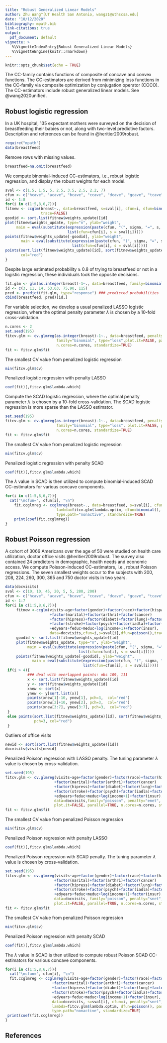 ```yaml
---
title: "Robust Generalized Linear Models"
author: Zhu Wang^[UT Health San Antonio, wangz1@uthscsa.edu]
date: "10/12/2020"
bibliography: mpath.bib
link-citations: true
output:
  pdf_document: default
vignette: >
   %\VignetteIndexEntry{Robust Generalized Linear Models}
   %\VignetteEngine{knitr::rmarkdown}
---
```


```r
knitr::opts_chunk$set(echo = TRUE) 
```
The CC-family contains functions of composite of concave and convex functions. The CC-estimators are derived from minimizing loss functions in the CC-family via composite optimization by conjugation operator (COCO). The CC-estimators include robust generalized linear models. See @wang2020unified.

## Robust logistic regression

In a UK hospital, 135 expectant mothers were surveyed on the decision of breastfeeding their
babies or not, along with two-level predictive factors. Description and references can be found in @heritier2009robust.

```r
require("mpath")
data(breastfeed)
```
Remove rows with missing values.
```r
breastfeed=na.omit(breastfeed)
```
We compute
binomial-induced CC-estimators, i.e., robust logistic regression, and display the robust weights for each model.
```r
sval <- c(1.5, 1.5, 5, 2.5, 3.5, 2.5, 2.2, 7) 
cfun <- c("hcave", "acave", "bcave", "ccave", "dcave", "gcave", "tcave", "ecave")
id <- 1:8
for(i in c(1:5,8,6,7)){
fitnew <- ccglm(breast~., data=breastfeed, s=sval[i], cfun=i, dfun=binomial(), 
                trace=FALSE)
goodid <- sort.list(fitnew$weights_update)[id]
plot(fitnew$weights_update, type="n", ylab="weight", 
     main = eval(substitute(expression(paste(cfun, "(", sigma, "=", s, ")")),
                            list(cfun=cfun[i], s = sval[i]))))
points(fitnew$weights_update[-goodid], ylab="weight", 
       main = eval(substitute(expression(paste(cfun, "(", sigma, "=", s, ")")),
                              list(cfun=cfun[i], s = sval[i]))))
points(sort.list(fitnew$weights_update)[id], sort(fitnew$weights_update)[id], pch=3, 
       col="red")
}
```

Despite large estimated probability $\geq$ 0.8 of trying to breastfeed or not in a logistic regression, these individuals took the opposite decisions.
```r
fit.glm <- glm(as.integer(breast)-1~., data=breastfeed, family=binomial())
id <- c(3, 11, 14, 53,63, 75,90, 115)
pred <- predict(fit.glm, type="response") ### predicted probabilities
cbind(breastfeed, pred)[id,]
```
For variable selection, we develop a usual penalized LASSO
logistic regression, where
the optimal penalty parameter $\lambda$ is chosen by a 10-fold cross-validation.
```r
n.cores <- 2
set.seed(195)
fitcv.glm <- cv.glmreg(as.integer(breast)-1~., data=breastfeed, penalty="enet", 
                       family="binomial", type="loss",plot.it=FALSE, parallel=TRUE, 
                       n.cores=n.cores, standardize=TRUE)
fit <- fitcv.glm$fit
```
The smallest CV value from penalized logistic regression
```r
min(fitcv.glm$cv)
```
Penalized logistic regression with penalty LASSO
```r
coef(fit)[,fitcv.glm$lambda.which]
```
Compute the SCAD
logistic regression, where
the optimal penalty parameter $\lambda$ is chosen by a 10-fold cross-validation. The SCAD logistic regression is more sparse than the LASSO estimator.
```r
set.seed(195)
fitcv.glm <- cv.glmreg(as.integer(breast)-1~., data=breastfeed, penalty="snet", 
                       family="binomial", type="loss", plot.it=FALSE, parallel=TRUE,
                       n.cores=n.cores, standardize=TRUE)
fit <- fitcv.glm$fit
```
The smallest CV value from penalized logistic regression
```r
min(fitcv.glm$cv)
```
Penalized logistic regression with penalty SCAD
```r
coef(fit)[,fitcv.glm$lambda.which]
```
The $\lambda$ value in SCAD is then
utilized to compute binomial-induced SCAD CC-estimators for various concave components.
```r
for(i in c(1:5,8,6,7)){
  cat("\ncfun=", cfun[i], "\n")
    fit.ccglmreg <- ccglmreg(breast~., data=breastfeed, s=sval[i], cfun=i, penalty="snet", 
                       lambda=fitcv.glm$lambda.optim, dfun=binomial(), parallel=FALSE, 
                       type.path="nonactive", standardize=TRUE)
    print(coef(fit.ccglmreg))
}
```
## Robust Poisson regression
A cohort of 3066 Americans over the age of 50 were studied on health care utilization, doctor
office visits @heritier2009robust. The survey also contained 24 predictors in demographic,
health needs and economic access. We compute Poisson-induced CC-estimators, i.e., robust
Poisson regressions. The seven smallest
weights occur to the subjects with 200, 208, 224, 260, 300, 365 and 750 doctor visits in
two years.
```r
data(docvisits)
sval <- c(10, 10, 45, 20, 5, 5, 280, 200)
cfun <- c("hcave", "acave", "bcave", "ccave", "dcave", "gcave", "tcave", "ecave")
id <- 1:7
for(i in c(1:5,8,6,7)){
     fitnew <-ccglm(visits~age+factor(gender)+factor(race)+factor(hispan)
                    +factor(marital)+factor(arthri)+factor(cancer)
                    +factor(hipress)+factor(diabet)+factor(lung)+factor(hearth)
                    +factor(stroke)+factor(psych)+factor(iadla)+factor(adlwa)
                    +edyears+feduc+meduc+log(income+1)+factor(insur),
                    data=docvisits,cfun=i,s=sval[i],dfun=poisson(),trace=FALSE)
     goodid <- sort.list(fitnew$weights_update)[id]
     plot(fitnew$weights_update, type="n", ylab="weight",
          main = eval(substitute(expression(paste(cfun, "(", sigma, "=", s, ")")),
                                 list(cfun=cfun[i], s = sval[i]))))
     points(fitnew$weights_update[-goodid], ylab="weight",
            main = eval(substitute(expression(paste(cfun, "(", sigma, "=", s, ")")),
                                   list(cfun=cfun[i], s = sval[i]))))
 if(i > 4){
          ### deal with overlapped points: obs 109, 111
          x <- sort.list(fitnew$weights_update)[id]
          y <- sort(fitnew$weights_update)[id]
          xnew <- sort(x)
          ynew <- y[sort.list(x)]
          points(xnew[1]-10, ynew[1], pch=3,  col="red")
          points(xnew[2]+10, ynew[2], pch=3,  col="red")
          points(xnew[3:7], ynew[3:7], pch=3,  col="red")
 }
 else points(sort.list(fitnew$weights_update)[id], sort(fitnew$weights_update)[id],
             pch=3, col="red")
 }
```

Outliers of office visits
```r
newid <- sort(sort.list(fitnew$weights_update)[id])
docvisits$visits[newid]
```
Penalized Poisson regression with LASSO penalty. The tuning parameter $\lambda$ value is chosen by cross-validation.
```r
set.seed(195)
fitcv.glm <- cv.glmreg(visits~age+factor(gender)+factor(race)+factor(hispan)
                      +factor(marital)+factor(arthri)+factor(cancer)
                      +factor(hipress)+factor(diabet)+factor(lung)+factor(hearth)
                      +factor(stroke)+factor(psych)+factor(iadla)+factor(adlwa)
                      +edyears+feduc+meduc+log(income+1)+factor(insur),
                      data=docvisits,family="poisson", penalty="enet", type="loss",
                      plot.it=FALSE, parallel=TRUE, n.cores=n.cores, standardize=TRUE)
fit <- fitcv.glm$fit
```
The smallest CV value from penalized Poisson regression
```r
min(fitcv.glm$cv)
```
Penalized Poisson regression with penalty LASSO
```r
coef(fit)[,fitcv.glm$lambda.which]
```
Penalized Poisson regression with SCAD penalty. The tuning parameter $\lambda$ value is chosen by cross-validation.
```r
set.seed(195)
fitcv.glm <- cv.glmreg(visits~age+factor(gender)+factor(race)+factor(hispan)
                      +factor(marital)+factor(arthri)+factor(cancer)
                      +factor(hipress)+factor(diabet)+factor(lung)+factor(hearth)
                      +factor(stroke)+factor(psych)+factor(iadla)+factor(adlwa)
                      +edyears+feduc+meduc+log(income+1)+factor(insur),
                      data=docvisits, family="poisson", penalty="snet", type="loss", 
                      plot.it=FALSE, parallel=TRUE, n.cores=n.cores, standardize=TRUE)
fit <- fitcv.glm$fit
```
The smallest CV value from penalized Poisson regression
```r
min(fitcv.glm$cv)
```
Penalized Poisson regression with penalty SCAD
```r
coef(fit)[,fitcv.glm$lambda.which]
```
The $\lambda$ value in SCAD is then
utilized to compute robust Poisson SCAD CC-estimators for various concave components.
```r
for(i in c(1:5,8,6,7)){
  cat("\ncfun=", cfun[i], "\n")
  fit.ccglmreg <- ccglmreg(visits~age+factor(gender)+factor(race)+factor(hispan)
                     +factor(marital)+factor(arthri)+factor(cancer)
                     +factor(hipress)+factor(diabet)+factor(lung)+factor(hearth)
                     +factor(stroke)+factor(psych)+factor(iadla)+factor(adlwa)
                     +edyears+feduc+meduc+log(income+1)+factor(insur), 
                     data=docvisits, s=sval[i], cfun=i, penalty="snet",
                     lambda=fitcv.glm$lambda.optim, dfun=poisson(), parallel=FALSE, 
                     type.path="nonactive", standardize=TRUE)
 print(coef(fit.ccglmreg))
}
```
## References
